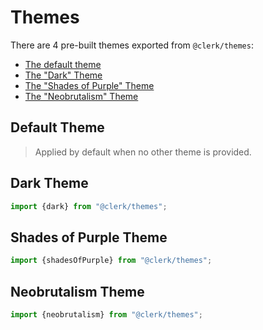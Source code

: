 
# Themes

There are 4 pre-built themes exported from `@clerk/themes`:

- [The default theme](#default-theme)
- [The "Dark" Theme](#dark-theme)
- [The "Shades of Purple" Theme](#shades-of-purple-theme)
- [The "Neobrutalism" Theme](#neobrutalism-theme)

## Default Theme

> Applied by default when no other theme is provided.

<div style={{padding: "1rem 0", filter: "drop-shadow(rgba(0, 0, 0, 0.16) 0px 12px 24px)"}}><Images
  width={496}
  height={564}
  src="/docs/images/themes/default.svg"
  alt="A sign-in form with a light theme"
/></div>

## Dark Theme

```typescript
import {dark} from "@clerk/themes";
```

<div style={{padding: "1rem 0", filter: "drop-shadow(rgba(0, 0, 0, 0.16) 0px 12px 24px)"}}><Images
  width={496}
  height={564}
  src="/docs/images/themes/dark.svg"
  alt="A sign-in form with a dark theme"
/></div>

## Shades of Purple Theme

```typescript
import {shadesOfPurple} from "@clerk/themes";
```

<div style={{padding: "1rem 0", filter: "drop-shadow(rgba(0, 0, 0, 0.16) 0px 12px 24px)"}}><Images
  width={496}
  height={564}
  src="/docs/images/themes/shades_of_purple.svg"
  alt="A sign-in form with a purple and yellow theme"
/></div>

## Neobrutalism Theme

```typescript
import {neobrutalism} from "@clerk/themes";
```

<div style={{padding: "1rem 0", filter: "drop-shadow(rgba(0, 0, 0, 0.16) 0px 12px 24px)"}}><Images
  width={496}
  height={564}
  src="/docs/images/themes/neobrutalism.svg"
  alt="A sign-in form with a neobrutalist red theme"
/></div>
